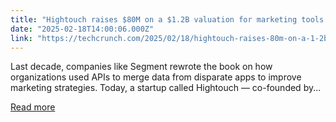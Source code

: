 ```yaml
---
title: "Hightouch raises $80M on a $1.2B valuation for marketing tools powered by AI"
date: "2025-02-18T14:00:06.000Z"
link: "https://techcrunch.com/2025/02/18/hightouch-raises-80m-on-a-1-2b-valuation-for-marketing-tools-powered-by-ai/"
---
```


Last decade, companies like Segment rewrote the book on how organizations used APIs to merge data from disparate apps to improve marketing strategies. Today, a startup called Hightouch — co-founded by...

[Read more](https://techcrunch.com/2025/02/18/hightouch-raises-80m-on-a-1-2b-valuation-for-marketing-tools-powered-by-ai/)
